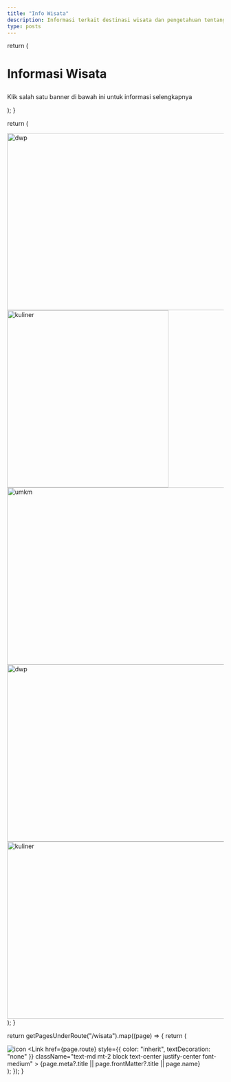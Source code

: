 ```yaml
---
title: "Info Wisata"
description: Informasi terkait destinasi wisata dan pengetahuan tentang budaya & adat istiadat
type: posts
---
```



  return (
    <div className="mx-auto mb-4 max-w-screen-lg border-b border-gray-400 border-opacity-20 pt-2 pb-4">
        <h1>
          <p className="font-bold text-center mb-3 lg:text-4xl">Informasi Wisata</p>
        </h1>
        <p className="text-center text-gray-500 dark:text-gray-400 font-space-grotesk">
          Klik salah satu banner di bawah ini untuk informasi selengkapnya
        </p>
    </div>
  );
}

  return (
    <div className="mx-auto mb-6 max-w-screen-lg border-b border-gray-400 border-opacity-20">
      <div className="mb-2 grid grid-cols-3 gap-y-10 gap-x-2 xl:gap-x-2">
        <div className="text-center col-span-2">
          <Link href="/wisata/infowisata"><Image src="/pariwisata/banner-dispar.png" width="825" height="412" alt="dwp" className="inline-flex" /></Link>
        </div>
        <div className="text-center">
          <Link href="/wisata/pusat-oleholeh"><Image src="/pariwisata/banner-oleh.png" width="375" height="412" alt="kuliner" className="inline-flex" /> </Link>
        </div>
      </div>
      <div className="text-center mb-2">
        <Link href="/wisata/umkm"><Image src="/pariwisata/banner-umkm.png" width="1100" height="412" alt="umkm" className="inline-flex" /> </Link>
      </div>
      <div className="mb-6 grid grid-cols-2 gap-y-10 gap-x-2 xl:gap-x-2">
        <div className="text-center">
          <Image src="/pariwisata/banner-dwp.png" width="550" height="412" alt="dwp" className="inline-flex" />
        </div>
        <div className="text-center">
          <Link href="/wisata/kuliner"><Image src="/pariwisata/kuliner.png" width="550" height="412" alt="kuliner" className="inline-flex" /> </Link>
        </div>
      </div>
    </div>
  );
}

  return getPagesUnderRoute("/wisata").map((page) => {
    return (
      <div className="flex items-center justify-center align-top">
        <div key={page.route} className="relative">
          <Link href={page.route}>
            <img
              className="items-center rounded-t-lg"
              src={page.frontMatter?.symbol}
              alt="icon"
            />
          </Link>
          <Link
            href={page.route}
            style={{ color: "inherit", textDecoration: "none" }}
            className="text-md mt-2 block text-center justify-center font-medium"
          >
            {page.meta?.title || page.frontMatter?.title || page.name}
          </Link>
        </div>
      </div>
    );
  });
}


<PariwisataHeader />
<BannerWisata />